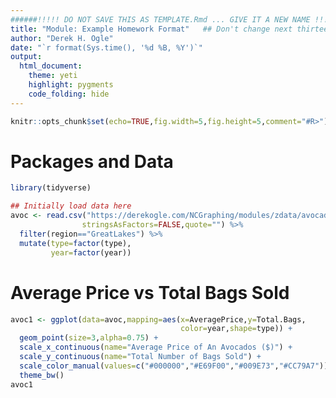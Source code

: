```yaml
---
######!!!!! DO NOT SAVE THIS AS TEMPLATE.Rmd ... GIVE IT A NEW NAME !!!!!######
title: "Module: Example Homework Format"   ## Don't change next thirteen lines
author: "Derek H. Ogle"
date: "`r format(Sys.time(), '%d %B, %Y')`"
output: 
  html_document:
    theme: yeti
    highlight: pygments
    code_folding: hide
---
```


```r
knitr::opts_chunk$set(echo=TRUE,fig.width=5,fig.height=5,comment="#R>")
```


<!---- You can edit anything below here ---->

# Packages and Data
```r
library(tidyverse)
```

```r
## Initially load data here
avoc <- read.csv("https://derekogle.com/NCGraphing/modules/zdata/avocados.csv",
                stringsAsFactors=FALSE,quote="") %>%
  filter(region=="GreatLakes") %>%
  mutate(type=factor(type),
         year=factor(year))
```


# Average Price vs Total Bags Sold

```r
avoc1 <- ggplot(data=avoc,mapping=aes(x=AveragePrice,y=Total.Bags,
                                      color=year,shape=type)) +
  geom_point(size=3,alpha=0.75) +
  scale_x_continuous(name="Average Price of An Avocados ($)") +
  scale_y_continuous(name="Total Number of Bags Sold") +
  scale_color_manual(values=c("#000000","#E69F00","#009E73","#CC79A7")) +
  theme_bw()
avoc1
```

